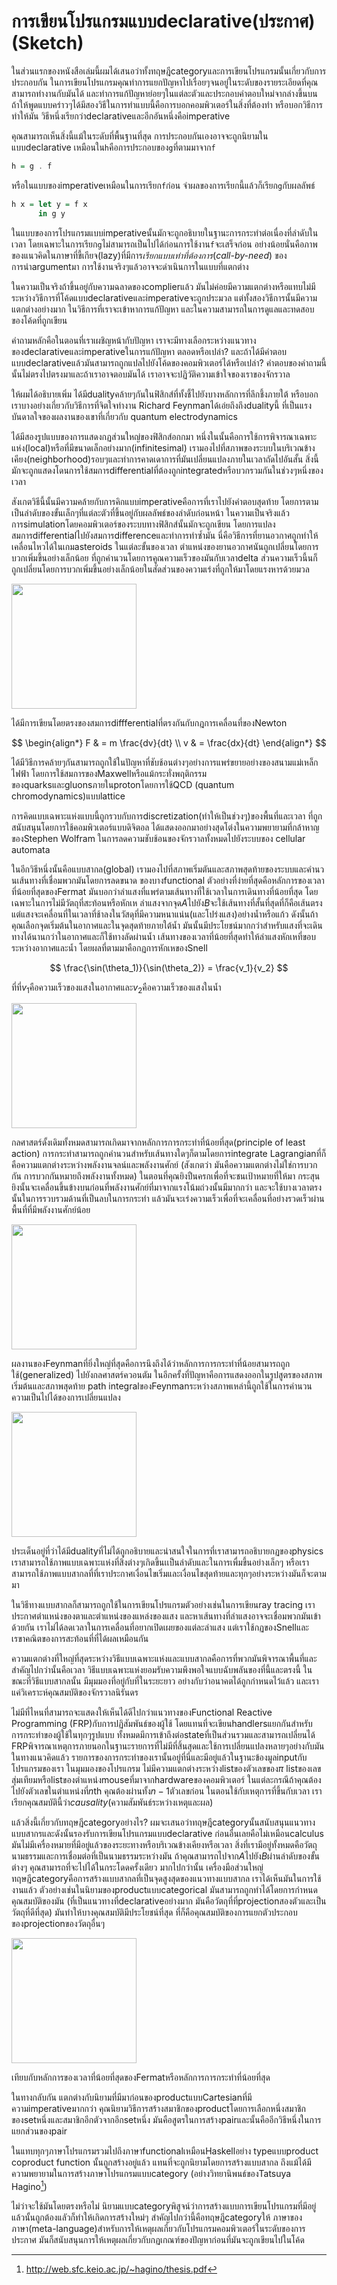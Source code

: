 # การเขียนโปรแกรมแบบdeclarative(ประกาศ) (Sketch)

ในส่วนแรกของหนังสือเล่มนี้ผมได้เสนอว่าทั้งทฤษฎีcategoryและการเขียนโปรแกรมนั้นเกี่ยวกับการประกอบกัน
ในการเขียนโปรแกรมคุณทำการแยกปัญหาไปเรื่อยๆจนอยู่ในระดับของรายระเอียดที่คุณสามารถทำงานกับมันได้ 
และทำการแก้ปัญหาย่อยๆในแต่ละตัวและประกอบคำตอบใหม่จากล่างขึ้นบน 
ถ้าให้พูดแบบคร่าวๆได้มีสองวิธีในการทำแบบนี้คือการบอกคอมพิวเตอร์ในสิ่งที่ต้องทำ
หรือบอกวิธีการทำให้มัน วิธีหนึ่งเรียกว่าdeclarativeและอีกอันหนึ่งคือimperative

คุณสามารถเห็นสิ่งนี้แม้ในระดับที่พื้นฐานที่สุด การประกอบกันเองอาจจะถูกนิยามในแบบdeclarative 
เหมือนใน`h`คือการประกอบของ`g`ที่ตามมาจาก`f`

```Haskell
h = g . f
```

หรือในแบบของimperativeเหมือนในการเรียก`f`ก่อน จำผลของการเรียกนี้แล้วก็เรียก`g`กับผลลัพธ์

```Haskell
h x = let y = f x
      in g y
```

ในแบบของการโปรแกรมแบบimperativeนั้นมักจะถูกอธิบายในฐานะการกระทำต่อเนื่องที่ลำดับในเวลา 
โดยเฉพาะในการเรียก`g`ไม่สามารถเป็นไปได้ก่อนการใช้งาน`f`จะเสร็จก่อน 
อย่างน้อยนั่นคือภาพของแนวคิดในภาษาที่ขี้เกียจ(lazy)ที่มีการ*เรียกแบบเท่าที่ต้องการ*(*call-by-need*)
ของการนำargumentมา การใช้งานจริงๆแล้วอาจจะดำเนินการในแบบที่แตกต่าง

ในความเป็นจริงถ้าขึ้นอยู่กับความฉลาดของcomplierแล้ว 
มันไม่ค่อยมีความแตกต่างหรือแทบไม่มีระหว่างวิธีการที่โค้ดแบบdeclarativeและimperativeจะถูกประมวล 
แต่ทั้งสองวิธีการนั้นมีความแตกต่างอย่างมาก ในวิธีการที่เราจะเข้าหาการแก้ปัญหา
และในความสามารถในการดูแลและทดสอบของโค้ดที่ถูกเขียน

คำถามหลักคือในตอนที่เราเผชิญหน้ากับปัญหา เราจะมีทางเลือกระหว่างแนวทางของdeclarativeและimperativeในการแก้ปัญหา ตลอดหรือเปล่า? และถ้าได้มีคำตอบแบบdeclarativeแล้วมันสามารถถูกแปลไปยังโค้ดของคอมพิวเตอร์ได้หรือเปล่า? 
คำตอบของคำถามนี้นั้นไม่ตรงไปตรงมาและถ้าเราอาจตอบมันได้ เราอาจจะปฏิวัติความเข้าใจของเราของจักรวาล

ให้ผมได้อธิบายเพิ่ม ได้มีdualityคล้ายๆกันในฟิสิกส์ที่ทั้งชี้ไปยังบางหลักการที่ลึกชึ้งภายใต้ 
หรือบอกเราบางอย่างเกี่ยวกับวิธีการที่จิตใจทำงาน 
Richard Feynmanได้เอ่ยถึงถึงdualityนี้
ที่เป็นแรงบันดาลใจของผลงานของเขาที่เกี่ยวกับ quantum electrodynamics

ได้มีสองรูปแบบของการแสดงกฏส่วนใหญ่ของฟิสิกส์อกกมา หนึ่งในนั้นคือการใช้การพิจารณาเฉพาะแห่ง(local)หรือที่มีขนาดเล็กอย่างมาก(infinitesimal) 
เรามองไปที่สภาพของระบบในบริเวณข้างเคียง(neighborhood)รอบๆและทำการคาดเดาการที่มันเปลี่ยนแปลงภายในเวลาถัดไปอันสั้น
สิ่งนี้มักจะถูกแสดงโดนการใช้สมการdifferentialที่ต้องถูกintegratedหรือบวกรวมกันในช่วงๆหนึ่งของเวลา

สังเกตวิธีนี้นั้นมีความคล้ายกับการคิกแบบimperativeคือการที่เราไปยังคำตอบสุดท้าย
โดยการตามเป็นลำดับของขั้นเล็กๆที่แต่ละตัวที่ขึ้นอยู่กับผลลัพธ์ของลำดับก่อนหน้า
ในความเป็นจริงแล้วการsimulationโดยคอมพิวเตอร์ของระบบทางฟิสิกส์นั้นมักจะถูกเขียน
โดยการแปลงสมการdifferentialไปยังสมการdifferenceและทำการทำซ้ำมัน 
นี่คือวิธีการที่ยานอวกาศถูกทำให้เคลื่อนไหวได้ในเกมasteroids ในแต่ละขั้นของเวลา 
ตำแหน่งของยานอวกาศนันถูกเปลี่ยนโดยการบวกเพิ่มขึ้นอย่างเล็กน้อย ที่ถูกคำนวนโดยการคูณความเร็วของมันกับเวลาdelta ส่วนความเร็วนี้นก็ถูกเปลี่ยนโดยการบวกเพิ่มขึ้นอย่างเล็กน้อยในสัดส่วนของความเร่งที่ถูกให้มาโดยแรงหารด้วยมวล

![](images/asteroids.png){fig-align="center" height=200}

ได้มีการเขียนโดยตรงของสมการdiffferentialที่ตรงกันกับกฎการเคลื่อนที่ของNewton

$$
\begin{align*}
  F & = m \frac{dv}{dt} \\
  v & = \frac{dx}{dt}
\end{align*}
$$

ได้มีวิธีการคล้ายๆกันสามารถถูกใช้ในปัญหาที่ชับช้อนต่างๆอย่างการแพร่ขยายอย่างของสนามแม่เหล็กไฟฟ้า
โดยการใช้สมการของMaxwellหรือแม้กระทั่งพฤติกรรมของquarksและgluonsภายในprotonโดยการใช้QCD
(quantum chromodynamics)แบบlattice 

การคิดแบบเฉพาะแห่งแบบนี้ถูกรวบกับการdiscretization(ทำให้เป็นช่วงๆ)ของพื้นที่และเวลา
ที่ถูกสนับสนุนโดยการใช้คอมพิวเตอร์แบบดิจิตอล
ได้แสดงออกมาอย่างสุดโต่งในความพยายามที่กล้าหาญของStephen Wolfram
ในการลดความชับช้อนของจักรวาลทั้งหมดไปยังระบบของ cellular automata

ในอีกวิธีหนึ่งนั้นคือแบบสากล(global) เรามองไปที่สภาพเริ่มตันและสภาพสุดท้ายของระบบและคำนวนเส้นทางที่เชื่อมพวกมันโดยการลดขนาด
ของบางfunctional ตัวอย่างที่ง่ายที่สุดคือหลักการของเวลาที่น้อยที่สุดของFermat 
มันบอกว่าลำแสงที่แพร่ตามเส้นทางที่ใช้เวลาในการเดินทางที่น้อยที่สุด 
โดยเฉพาะในการไม่มีวัตถุที่สะท้อนหรือหักเห ลำแสงจากจุด$A$ไปยัง$B$จะใช้เส้นทางที่สั้นที่สุดที่ก็คือเส้นตรง 
แต่แสงจะเคลื่อนที่ในเวลาที่ช้าลงในวัสดุที่มีความหนาแน่น(และโปร่งแสง)อย่างน้ำหรือแก้ว
ดังนั้นถ้าคุณเลือกจุดเริ่มต้นในอากาศและในจุดสุดท้ายภายใต้น้ำ 
มันนั้นมีประโยชน์มากกว่าสำหรับแสงที่จะเดินทางได้นานกว่าในอากาศและก็ใช้ทางลัดผ่านน้ำ 
เส้นทางของเวลาที่น้อยที่สุดทำให้ลำแสงหักเหที่ขอบระหว่างอากาศและน้ำ โดยผลที่ตามมาคือกฏการหักเหของSnell

$$
\frac{\sin(\theta_1)}{\sin(\theta_2)} = \frac{v_1}{v_2}
$$

ที่ที่$v_1$คือความเร็วของแสงในอากาศและ$v_2$คือความเร็วของแสงในน้ำ

![](images/snell.jpg){fig-align="center" height=200}

กลศาสตร์ดั้งเดิมทั้งหมดสามารถเกิดมาจากหลักการการกระทำที่น้อยที่สุด(principle of least action) 
การกระทำสามารถถูกคำนวนสำหรับเส้นทางใดๆก็ตามโดยการintegrate Lagrangianที่ก็คือความแตกต่างระหว่างพลังงานจลน์และพลังงานศักย์ 
(สังเกตว่า มันคือความแตกต่างไม่ใช่การบวกกัน การบวกกันหมายถึงพลังงานทั้งหมด) ในตอนที่คุณยิงปืนครกเพื่อที่จะชนเป้าหมายที่ให้มา 
กระสุนยิงนั้นจะเคลื่อนขึ้นข้างบนก่อนที่พลังงานศักย์ที่มาจากแรงโน้มถ่วงนั้นมีมากกว่า และจะใช้บางเวลาตรงนั้นในการรวบรวมด้านที่เป็นลบในการกระทำ 
แล้วมันจะเร่งความเร็วเพื่อที่จะเคลื่อนที่อย่างรวดเร็วผ่านพื้นที่ที่มีพลังงานศักย์น้อย

![](images/mortar.jpg){fig-align="center" height=200}

ผลงานของFeynmanที่ยิ่งใหญ่ที่สุดคือการนึงถึงได้ว่าหลักการการกระทำที่น้อยสามารถถูกใช้(generalized)
ไปยังกลศาสตร์ควอนตัม ในอีกครั้งที่ปัญหาคือการแสดงออกในรูปสูตรของสภาพเริ่มต้นและสภาพสุดท้าย 
path integralของFeynmanระหว่างสภาพเหล่านี้ถูกใช้ในการคำนวนความเป็นไปได้ของการเปลี่ยนแปลง

![](images/feynman.jpg){fig-align="center" height=200}

ประเด็นอยู่ที่ว่าได้มีdualityที่ไม่ได้ถูกอธิบายและน่าสนใจในการที่เราสามารถอธิบายกฏของphysics 
เราสามารถใช้ภาพแบบเฉพาะแห่งที่สิ่งต่างๆเกิดขึ้นเเป็นลำดับและในการเพื่มขึ้นอย่างเล็กๆ 
หรือเราสามารถใช้ภาพแบบสากลที่ที่เราประกาศเงื่อนไขเริ่มและเงื่อนไขสุดท้ายและทุกๆอย่างระหว่างมันก็จะตามมา

ในวิธีทางแบบสากลก็สามารถถูกใช้ในการเขียนโปรแกรมตัวอย่างเช่นในการเขียนray tracing 
เราประกาศตำแหน่งของตาและตำแหน่งของแหล่งของแสง 
และหาเส้นทางที่ลำแสงอาจจะเชื่อมพวกมันเข้าด้วยกัน 
เราไม่ได้ลดเวลาในการเคลื่อนที่อยากเปิดเผยของแต่ละลำแสง 
แต่เราใช้กฏของSnellและเรขาคณิตของการสะท้อนที่ที่ได้ผลเหมือนกัน

ความแตกต่างที่ใหญ่ที่สุดระหว่างวิธีแบบเฉพาะแห่งและแบบสากลคือการที่พวกมันพิจารณาพื้นที่และสำคัญไปกว่านั้นคือเวลา 
วิธีแบบเฉพาะแห่งยอมรับความพึงพอใจแบบฉับพลันของที่นี้และตรงนี้
ในขณะที่วิธีแบบสากลนั้น มีมุมมองที่อยู่กับที่ในระยะยาว อย่างกับว่าอนาคตได้ถูกกำหนดไว้แล้ว
และเราแค่วิเคราะห์คุณสมบัติของจักรวาลนิรันดร

ไม่มีที่ไหนที่สามารถจะแสดงให้เห็นได้ดีไปกว่าแนวทางของFunctional Reactive Programming (FRP)กับการปฏิสัมพันธ์ของผู้ใช้ 
โดยแทนที่จะเขียนhandlersแยกกันสำหรับการกระทำของผู้ใช้ในทุกๆรูปแบบ ทั้งหมดมีการเข้าถึงต่อstateที่เป็นส่วนรวมและสามารถเปลี่ยนได้ 
FRPพิจารณาเหตุการภายนอกในฐานะรายการที่ไม่มีที่สิ้นสุดและใช้การเปลี่ยนแปลงหลายๆอย่างกับมัน 
ในทางแนวคิดแล้ว รายการของการกระทำของเรานั้นอยู่ที่นี่และมีอยู่แล้วในฐานะข้องมูลinputกับโปรแกรมของเรา 
ในมุมมองของโปรแกรม ไม่มีความแตกต่างระหว่างlistของตัวเลขของ$\pi$ 
listของเลขสุ่มเทียมหรือlistของตำแหน่งmouseที่มาจากhardwareของคอมพิวเตอร์ 
ในแต่ละกรณีถ้าคุณต้องไปยังตัวเลขในตำแหน่งที่$n$th 
คุณต้องผ่านทั้ง$n-1$ตัวเลขก่อน ในตอนใช้กับเหตุการที่ขึ้นกับเวลา 
เราเรียกคุณสมบัตินี้ว่า*causality*(ความสัมพันธ์ระหว่างเหตุและผล) 

แล้วสิ่งนี้เกี่ยวกับทฤษฎีcategoryอย่างไร? ผมจะเสนอว่าทฤษฎีcategoryนั้นสนับสนุนแนวทางแบบสากรและดังนั้นรองรับการเขียนโปรแกรมแบบdeclarative 
ก่อนอื่นเลยคือไม่เหมือนcalculus มันไม่มีเครื่องหมายที่มีอยู่แล้วของระยะทางหรือบริเวณข้างเคียงหรือเวลา 
สิ่งที่เรามีอยู่ทั้งหมดคือวัตถุนามธรรมและการเชื่อมต่อที่เป็นนามธรรมระหว่างมัน ถ้าคุณสามารถไปจาก$A$ไปยัง$B$ผ่านลำดับของขั้นต่างๆ 
คุณสามารถที่จะไปได้ในกระโดดครั้งเดียว มากไปกว่านั้น เครื่องมือส่วนใหญ่ทฤษฎีcategoryคือการสร้างแบบสากลที่เป็นจุดสูงสุดของแนวทางแบบสากล 
เราได้เห็นมันในการใช้งานแล้ว ตัวอย่างเช่นในนิยามของproductแบบcategorical มันสามารถถูกทำได้โดยการกำหนดคุณสมบัติของมัน 
(ที่เป็นแนวทางที่declarativeอย่างมาก มันคือวัตถุที่ที่projectionสองตัวและเป็นวัตถุที่ดีที่สุด) 
มันทำให้บางคุณสมบัติมีประโยชน์ที่สุด ที่ก็คือคุณสมบัติของการแยกตัวประกอบของprojectionของวัตถุอื่นๆ

![](images/productranking.jpg){fig-align="center" height=200}

เทียบกับหลักการของเวลาที่น้อยที่สุดของFermatหรือหลักการการกระทำที่น้อยที่สุด

ในทางกลับกัน แตกต่างกับนิยามที่มีมาก่อนของproductแบบCartesianที่มีความimperativeมากกว่า 
คุณนิยามวิธีการสร้างสมาชิกของproductโดยการเลือกหนึ่งสมาชิกของsetหนึ่งและสมาชิกอีกตัวจากอีกsetหนึ่ง 
มันคือสูตรในการสร้างpairและนั้นคืออีกวิธีหนึ่งในการแยกส่วนของpair

ในแทบทุกๆภาษาโปรแกรมรวมไปถึงภาษาfunctionalเหมือนHaskellอย่าง typeแบบproduct coproduct function นั้นถูกสร้างอยู่แล้ว
แทนที่จะถูกนิยามโดยการสร้างแบบสากล ถึงแม้ได้มีความพยายามในการสร้างภาษาโปรแกรมแบบcategory 
(อย่างวิทยานิพนธ์ของTatsuya Hagino[^1])

ไม่ว่าจะใช้มันโดยตรงหรือไม่ นิยามแบบcategoryพิสูจน์ว่าการสร้างแบบการเขียนโปรแกรมที่มีอยู่แล้วนั้นถูกต้องแลัวก็ทำให้เกิดการสร้างใหม่ๆ 
สำคัญไปกว่านี้คือทฤษฎีcategoryให้ ภาษาของภาษา(meta-language)สำหรับการให้เหตุผลเกี่ยวกับโปรแกรมคอมพิวเตอร์ในระดับของการประกาศ 
มันก็สนับสนุนการให้เหตุผลเกี่ยวกับกฏเกณฑ์ของปัญหาก่อนที่มันจะถูกเขียนไปในโค้ด


[^1]: [http://web.sfc.keio.ac.jp/~hagino/thesis.pdf](http://web.sfc.keio.ac.jp/~hagino/thesis.pdf)



